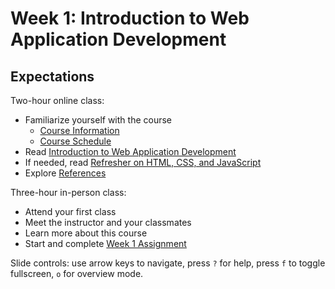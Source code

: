 # Week 1: Introduction to Web Application Development

## Expectations

Two-hour online class:

- Familiarize yourself with the course
  - [Course Information](/course-info)
  - [Course Schedule](/)
- Read [Introduction to Web Application Development](/week1/intro-web-app-dev)
- If needed, read [Refresher on HTML, CSS, and JavaScript](/week1/refresher)
- Explore [References](/guides-and-references/references)

Three-hour in-person class:

- Attend your first class
- Meet the instructor and your classmates
- Learn more about this course
- Start and complete [Week 1 Assignment](/week1/assignment)


<Slideshow file="/week1/slides" />

Slide controls: use arrow keys to navigate, press `?` for help, press `f` to toggle fullscreen, `o` for overview mode.
